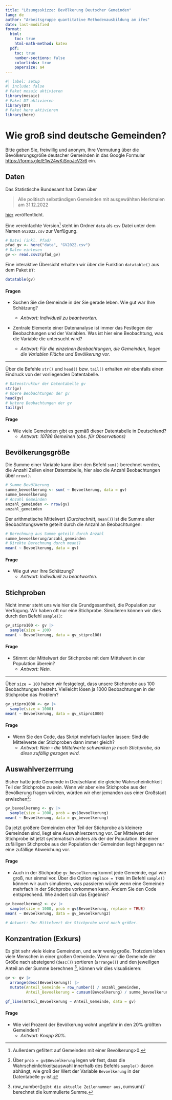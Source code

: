 ```yaml
---
title: "Lösungsskizze: Bevölkerung Deutscher Gemeinden"
lang: de
author: "Arbeitsgruppe quantitative Methodenausbildung am ifes"
date: last-modified
format: 
  html:
    toc: true
    html-math-method: katex
  pdf:
    toc: true
    number-sections: false
    colorlinks: true 
    papersize: a4
---
```


```r
#| label: setup
#| include: false
# Paket mosaic aktivieren
library(mosaic)
# Paket DT aktivieren
library(DT)
# Paket here aktivieren
library(here)
```

# Wie groß sind deutsche Gemeinden?

Bitte geben Sie, freiwillig und anonym, Ihre Vermutung über die Bevölkerungsgröße deutscher Gemeinden in das Google Formular <https://forms.gle/E1w24wKiSnoJcV3r6> ein.

## Daten

Das Statistische Bundesamt hat Daten über

> Alle politisch selbständigen Gemeinden mit ausgewählten Merkmalen am 31.12.2022

[hier](https://www.destatis.de/DE/Themen/Laender-Regionen/Regionales/Gemeindeverzeichnis/Administrativ/Archiv/GVAuszugJ/31122022_Auszug_GV.html) veröffentlicht.

Eine vereinfachte Version[^1] steht im Ordner `data` als `csv` Datei unter dem Namen `GV2022.csv` zur Verfügung.

[^1]: Außerdem gefiltert auf Gemeinden mit einer Bevölkerung\>0.

```r
# Datei (inkl. Pfad)
pfad_gv <- here("data", "GV2022.csv")
# Daten einlesen
gv <- read.csv2(pfad_gv)
```

Eine interaktive Übersicht erhalten wir über die Funktion `datatable()` aus dem Paket `DT`:

```r
datatable(gv)
```

#### Fragen

-   Suchen Sie die Gemeinde in der Sie gerade leben. Wie gut war Ihre Schätzung?

    -   *Antwort: Individuell zu beantworten.*

-   Zentrale Elemente einer Datenanalyse ist immer das Festlegen der Beobachtungen und der Variablen. Was ist hier eine Beobachtung, was die Variable die untersucht wird?

    -   *Antwort: Für die einzelnen Beobachtungen, die Gemeinden, liegen die Variablen Fläche und Bevölkerung vor.*

------------------------------------------------------------------------

Über die Befehle `str()` und `head()` bzw. `tail()` erhalten wir ebenfalls einen Eindruck von der vorliegenden Datentabelle.

```r
# Datenstruktur der Datentabelle gv
str(gv)
# Obere Beobachtungen der gv
head(gv)
# Untere Beobachtungen der gv
tail(gv)
```

#### Frage

-   Wie viele Gemeinden gibt es gemäß dieser Datentabelle in Deutschland?
    -   *Antwort: 10786 Gemeinen (obs. für Observations)*

## Bevölkerungsgröße

Die Summe einer Variable kann über den Befehl `sum()` berechnet werden, die Anzahl Zeilen einer Datentabelle, hier also die Anzahl Beobachtungen über `nrow()`.

```r
# Summe Bevölkerung
summe_bevoelkerung <- sum( ~ Bevoelkerung, data = gv)
summe_bevoelkerung
# Anzahl Gemeinden
anzahl_gemeinden <- nrow(gv)
anzahl_gemeinden
```

Der arithmetische Mittelwert (*Durchschnitt*, `mean()`) ist die Summe aller Beobachtungswerte geteilt durch die Anzahl an Beobachtungen:

```r
# Berechnung aus Summe geteilt durch Anzahl
summe_bevoelkerung/anzahl_gemeinden
# Direkte Berechnung durch mean()
mean( ~ Bevoelkerung, data = gv)
```

#### Frage

-   Wie gut war Ihre Schätzung?
    -   *Antwort: Individuell zu beantworten.*

## Stichproben

Nicht immer steht uns wie hier die Grundgesamtheit, die Population zur Verfügung. Wir haben oft nur eine Stichprobe. Simulieren können wir dies durch den Befehl `sample()`:

```r
gv_stipro100 <- gv |>
  sample(size = 100)
mean( ~ Bevoelkerung, data = gv_stipro100)
```

#### Frage

-   Stimmt der Mittelwert der Stichprobe mit dem Mittelwert in der Population überein?
    -   *Antwort: Nein.*

------------------------------------------------------------------------

Über `size = 100` haben wir festgelegt, dass unsere Stichprobe aus 100 Beobachtungen besteht. Vielleicht lösen ja 1000 Beobachtungen in der Stichprobe das Problem?

```r
gv_stipro1000 <- gv |>
  sample(size = 1000)
mean( ~ Bevoelkerung, data = gv_stipro1000)
```

#### Frage

-   Wenn Sie den Code, das Skript mehrfach laufen lassen: Sind die Mittelwerte der Stichproben dann immer gleich?
    -   *Antwort: Nein - die Mittelwerte schwanken je nach Stichprobe, da diese zufällig gezogen wird.*

## Auswahlverzerrrung

Bisher hatte jede Gemeinde in Deutschland die gleiche Wahrscheinlichkeit Teil der Stichprobe zu sein. Wenn wir aber eine Stichprobe aus der Bevölkerung fragen würden, würden wir eher jemanden aus einer Großstadt erwischen[^2]:

[^2]: Über `prob = gv$Bevoelkerung` legen wir fest, dass die Wahrscheinlichkeitsauswahl innerhalb des Befehls `sample()` davon abhängt, wie groß der Wert der Variable `Bevoelkerung` in der Datentabelle `gv` ist.

```r
gv_bevoelkerung <- gv |>
  sample(size = 1000, prob = gv$Bevoelkerung)
mean( ~ Bevoelkerung, data = gv_bevoelkerung)
```

Da jetzt größere Gemeinden eher Teil der Stichprobe als kleinere Gemeinden sind, liegt eine Auswahlverzerrung vor. Der Mittelwert der Stichprobe ist jetzt systematisch anders als der der Population. Bei einer zufälligen Stichprobe aus der Population der Gemeinden liegt hingegen nur eine zufällige Abweichung vor.

#### Frage

-   Auch in der Stichprobe `gv_bevoelkerung` kommt jede Gemeinde, egal wie groß, nur einmal vor. Über die Option `replace = TRUE` im Befehl `sample()` können wir auch simulieren, was passieren würde wenn eine Gemeinde mehrfach in der Stichprobe vorkommen kann. Ändern Sie den Code entsprechend. Wie ändert sich das Ergebnis?

```r
gv_bevoelkerung2 <- gv |>
  sample(size = 1000, prob = gv$Bevoelkerung, replace = TRUE)
mean( ~ Bevoelkerung, data = gv_bevoelkerung2)

# Antwort: Der Mittelwert der Stichprobe wird noch größer.
```

## Konzentration (Exkurs)

Es gibt sehr viele kleine Gemeinden, und sehr wenig große. Trotzdem leben viele Menschen in einer großen Gemeinde. Wenn wir die Gemeinde der Größe nach absteigend (`desc()`) sortieren (`arrange()`) und den jeweiligen Anteil an der Summe berechnen [^3], können wir dies visualisieren:

[^3]: row_number()`gibt die aktuelle Zeilennummer aus,`cumsum()\` berechnet die kummulierte Summe.

```r
gv <- gv |>
  arrange(desc(Bevoelkerung)) |>
  mutate(Anteil_Gemeinde = row_number() / anzahl_gemeinden,
         Anteil_Bevoelkerung = cumsum(Bevoelkerung) / summe_bevoelkerung)

gf_line(Anteil_Bevoelkerung ~ Anteil_Gemeinde, data = gv)
```

#### Frage

-   Wie viel Prozent der Bevölkerung wohnt ungefähr in den 20% größten Gemeinden?
    -   *Antwort: Knapp 80%.*
